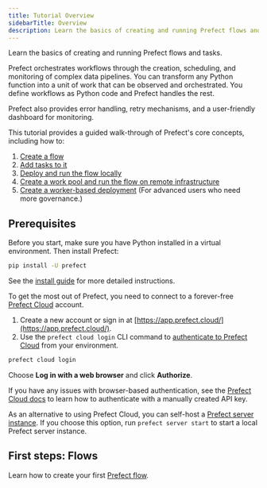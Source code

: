 ```yaml
---
title: Tutorial Overview
sidebarTitle: Overview
description: Learn the basics of creating and running Prefect flows and tasks.
---
```


Learn the basics of creating and running Prefect flows and tasks.

Prefect orchestrates workflows through the creation, scheduling, and monitoring of complex data pipelines.
You can transform any Python function into a unit of work that can be observed and orchestrated. You define workflows as Python code and Prefect handles the rest.

Prefect also provides error handling, retry mechanisms, and a user-friendly dashboard for monitoring.

This tutorial provides a guided walk-through of Prefect's core concepts, including how to:

1. [Create a flow](/3.0rc/develop/write-workflows/)
2. [Add tasks to it](/3.0rc/develop/write-tasks/)
3. [Deploy and run the flow locally](/3.0rc/deploy/serve-workflows/)
4. [Create a work pool and run the flow on remote infrastructure](/3.0rc/tutorial/work-pools/)
5. [Create a worker-based deployment](/3.0rc/deploy/dynamic-infra/push-runs-remote/) (For advanced users who need more governance.)

## Prerequisites

Before you start, make sure you have Python installed in a virtual environment.
Then install Prefect:

```bash
pip install -U prefect
```

See the [install guide](/3.0rc/get-started/install/) for more detailed instructions.

To get the most out of Prefect, you need to connect to a forever-free [Prefect Cloud](https://app.prefect.cloud) account.

1. Create a new account or sign in at [https://app.prefect.cloud/](https://app.prefect.cloud/).
1. Use the `prefect cloud login` CLI command to [authenticate to Prefect Cloud](/3.0rc/cloud/manage-users/api-keys/) from your environment.

```bash
prefect cloud login
```

Choose **Log in with a web browser** and click **Authorize**.

If you have any issues with browser-based authentication, see the [Prefect Cloud docs](/3.0rc/cloud/manage-users/api-keys/) to learn how to authenticate with a manually created API key.

As an alternative to using Prefect Cloud, you can self-host a [Prefect server instance](/3.0rc/cloud/self-host/).
If you choose this option, run `prefect server start` to start a local Prefect server instance.

## First steps: Flows

Learn how to create your first [Prefect flow](/3.0rc/develop/write-workflows/).
